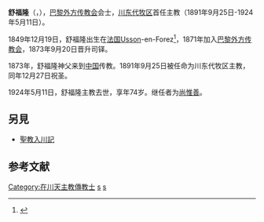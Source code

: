 '''舒福隆'''（{{lang-fr|Célestin-Félix-Joseph Chouvellon}}，{{bd|1849年|12月19日|1924年|5月11日}}），[[巴黎外方传教会|巴黎外方传教会]]会士，[[天主教重庆总教区|川东代牧区]]首任主教（1891年9月25日-1924年5月11日）。

1849年12月19日，舒福隆出生在[[法国|法国]]Usson-en-Forez<ref>{{cite web | author= | publisher=| year=  | url=http://www.catholic-hierarchy.org/bishop/bchou.html | title=Bishop Célestin-Félix-Joseph Chouvellon | accessdate=2011-04-15}}</ref>，1871年加入[[巴黎外方传教会|巴黎外方传教会]]，1873年9月20日晋升司铎。

1873年，舒福隆神父来到[[中国|中国]]传教。1891年9月25日被任命为川东代牧区主教，同年12月27日祝圣。

1924年5月11日，舒福隆主教去世，享年74岁。继任者为[[尚惟善|尚惟善]]。

== 另見 ==
* [[聖教入川記|聖教入川記]]

==参考文献==
{{reflist}}

[[Category:在川天主教傳教士|Category:在川天主教傳教士]]
[[Category:在中华民国的天主教传教士_(1949年前)|s]]
[[Category:法国天主教传教士|s]]